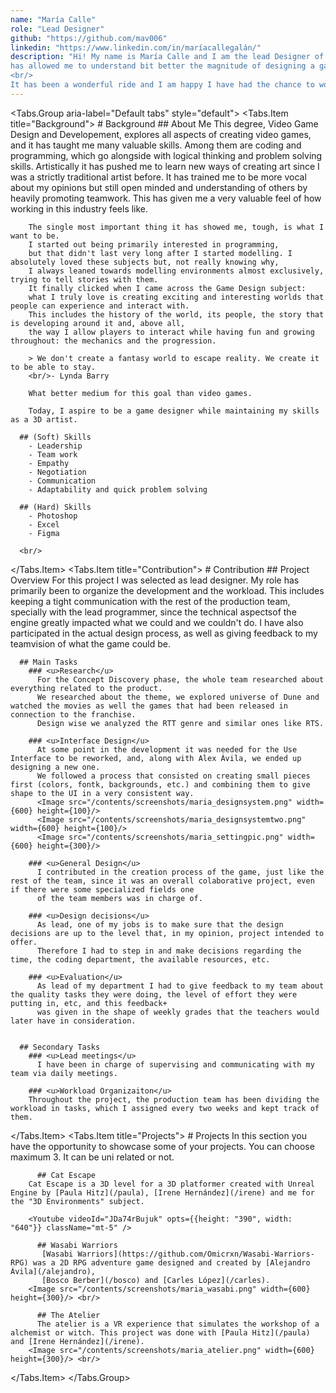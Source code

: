 ```yaml
---
name: "María Calle"
role: "Lead Designer"
github: "https://github.com/mav006"
linkedin: "https://www.linkedin.com/in/maríacallegalán/"
description: "Hi! My name is María Calle and I am the lead Designer of this project. These three months have been a very enriching experience that
has allowed me to understand bit better the magnitude of designing a game start to finish, as well as what it truly means to manage a team. 
<br/> 
It has been a wonderful ride and I am happy I have had the chance to work with people who are just as passionate about the project as I am."
---
```


<Tabs.Group aria-label="Default tabs" style="default">
  <Tabs.Item title="Background">
    # Background
      ## About Me
        This degree, Video Game Design and Developement, explores all aspects of creating video games, 
        and it has taught me many valuable skills. Among them are coding and programming, 
        which go alongside with logical thinking and problem solving skills.
        Artistically it has pushed me to learn new ways of creating art since 
        I was a strictly traditional artist before. It has trained me to be
        more vocal about my opinions but still open minded and understanding of 
        others by heavily promoting teamwork. This has given me a very valuable
        feel of how working in this industry feels like.<br/>
        
        The single most important thing it has showed me, tough, is what I want to be. 
        I started out being primarily interested in programming, 
        but that didn't last very long after I started modelling. I absolutely loved these subjects but, not really knowing why, 
        I always leaned towards modelling environments almost exclusively, trying to tell stories with them.
        It finally clicked when I came across the Game Design subject:
        what I truly love is creating exciting and interesting worlds that people can experience and interact with.
        This includes the history of the world, its people, the story that is developing around it and, above all, 
        the way I allow players to interact while having fun and growing throughout: the mechanics and the progression.
        
        > We don't create a fantasy world to escape reality. We create it to be able to stay.
        <br/>- Lynda Barry

        What better medium for this goal than video games.

        Today, I aspire to be a game designer while maintaining my skills as a 3D artist.
      
      ## (Soft) Skills
        - Leadership
        - Team work
        - Empathy
        - Negotiation
        - Communication
        - Adaptability and quick problem solving

      ## (Hard) Skills
        - Photoshop
        - Excel
        - Figma

      <br/>
    
  </Tabs.Item>
  <Tabs.Item title="Contribution">
    # Contribution
      ## Project Overview
        For this project I was selected as lead designer. My role has primarily been to organize the development and the workload.
        This includes keeping a tight communication with the rest of the production team, specially with the lead programmer, 
        since the technical aspectsof the engine greatly impacted what we could and we couldn't do. I have also participated in the actual design process, as well as
        giving feedback to my teamvision of what the game could be.

      ## Main Tasks
        ### <u>Research</u>
          For the Concept Discovery phase, the whole team researched about everything related to the product. 
          We researched about the theme, we explored universe of Dune and watched the movies as well the games that had been released in connection to the franchise.
          Design wise we analyzed the RTT genre and similar ones like RTS.

        ### <u>Interface Design</u>
          At some point in the development it was needed for the Use Interface to be reworked, and, along with Alex Ávila, we ended up designing a new one.
          We followed a process that consisted on creating small pieces first (colors, fontk, backgrounds, etc.) and combining them to give shape to the UI in a very consistent way.
          <Image src="/contents/screenshots/maria_designsystem.png" width={600} height={100}/>
          <Image src="/contents/screenshots/maria_designsystemtwo.png" width={600} height={100}/>
          <Image src="/contents/screenshots/maria_settingpic.png" width={600} height={300}/>

        ### <u>General Design</u>
          I contributed in the creation process of the game, just like the rest of the team, since it was an overall colaborative project, even if there were some specialized fields one
          of the team members was in charge of.

        ### <u>Design decisions</u>
          As lead, one of my jobs is to make sure that the design decisions are up to the level that, in my opinion, project intended to offer. 
          Therefore I had to step in and make decisions regarding the time, the coding department, the available resources, etc.

        ### <u>Evaluation</u>
          As lead of my department I had to give feedback to my team about the quality tasks they were doing, the level of effort they were putting in, etc, and this feedback+
          was given in the shape of weekly grades that the teachers would later have in consideration.


      ## Secondary Tasks
        ### <u>Lead meetings</u>
          I have been in charge of supervising and communicating with my team via daily meetings. 

        ### <u>Workload Organizaiton</u>
        Throughout the project, the production team has been dividing the workload in tasks, which I assigned every two weeks and kept track of them.

  </Tabs.Item>
  <Tabs.Item title="Projects">
     # Projects
        In this section you have the opportunity to showcase some of your projects.
        You can choose maximum 3. It can be uni related or not. 

          ## Cat Escape
        Cat Escape is a 3D level for a 3D platformer created with Unreal Engine by [Paula Hitz](/paula), [Irene Hernández](/irene) and me for the "3D Environments" subject.

        <Youtube videoId="JDa74rBujuk" opts={{height: "390", width: "640"}} className="mt-5" />

          ## Wasabi Warriors
           [Wasabi Warriors](https://github.com/Omicrxn/Wasabi-Warriors-RPG) was a 2D RPG adventure game designed and created by [Alejandro Ávila](/alejandro), 
           [Bosco Berber](/bosco) and [Carles López](/carles).
        <Image src="/contents/screenshots/maria_wasabi.png" width={600} height={300}/> <br/>

          ## The Atelier
          The atelier is a VR experience that simulates the workshop of a alchemist or witch. This project was done with [Paula Hitz](/paula) and [Irene Hernández](/irene).
        <Image src="/contents/screenshots/maria_atelier.png" width={600} height={300}/> <br/>
  </Tabs.Item>
</Tabs.Group>
